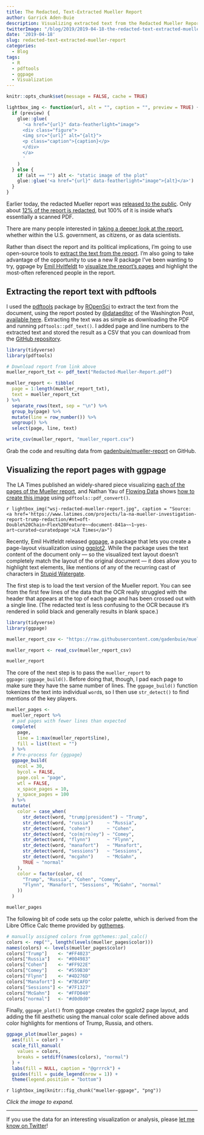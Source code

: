 ```yaml
---
title: The Redacted, Text-Extracted Mueller Report
author: Garrick Aden-Buie
description: Visualizing extracted text from the Redacted Mueller Report using ggpage.
twitterImage: "/blog/2019/2019-04-18-the-redacted-text-extracted-mueller-report_files/figure-html/mueller-ggpage-1.png"
date: '2019-04-18'
slug: redacted-text-extracted-mueller-report
categories:
  - Blog
tags:
  - R
  - pdftools
  - ggpage
  - Visualization
---
```


[latimes-all-pages]: https://www.latimes.com/projects/la-na-mueller-investigation-report-trump-redaction/#nt=oft-Double%20Chain~Flex%20Feature~~document-841a~~1~yes-art~curated~curatedpage
[report-released]: https://www.npr.org/2019/04/18/708850903/read-the-full-mueller-report-with-redactions
[github-mueller-report]: https://github.com/gadenbuie/mueller-report
[pdftools]: https://github.com/ropensci/pdftools
[ropensci]: https://ropensci.org/
[pdf-source]: https://www.documentcloud.org/documents/5955210-Redacted-Mueller-Report.html
[dataeditor]: https://twitter.com/dataeditor
[wsj-12pct-redacted]: https://www.wsj.com/livecoverage/mueller-report-release-latest-news/card/1555613011
[ggpage]: https://emilhvitfeldt.github.io/ggpage/
[ggplot2]: https://ggplot2.tidyverse.org
[ggthemes]: https://jrnold.github.io/ggthemes/index.html
[stupid-watergate]: https://www.youtube.com/watch?v=FVFdsl29s_Q

```r
knitr::opts_chunk$set(message = FALSE, cache = TRUE)

lightbox_img <- function(url, alt = "", caption = "", preview = TRUE) {
  if (preview) {
    glue::glue(
      '<a href="{url}" data-featherlight="image">
      <div class="figure">
      <img src="{url}" alt="{alt}">
      <p class="caption">{caption}</p>
      </div>
      </a>
      '
    )
  } else {
    if (alt == "") alt <- "static image of the plot"
    glue::glue('<a href="{url}" data-featherlight="image">{alt}</a>')
  }
}
```

Earlier today, the redacted Mueller report was [released to the public][report-released].
Only about [12% of the report is redacted][wsj-12pct-redacted], but 100% of it is inside what's essentially a scanned PDF.

There are many people interested in [taking a deeper look at the report](https://twitter.com/AOC/status/1118989661555372033), whether within the U.S. government, as citizens, or as data scientists.

Rather than disect the report and its political implications, I'm going to use open-source tools to [extract the text from the report](#pdftools).
I'm also going to take advantage of the opportunity to use a new R package I've been wanting to try, [ggpage]{.pkg} by [Emil Hvitfeldt][ggpage] to [visualize the report's pages](#ggpage-plot) and highlight the most-often referenced people in the report.

## Extracting the report text with pdftools {#pdftools}

I used the [[pdftools]]{.pkg} package by [ROpenSci] to extract the text from the document, using the report posted by [&commat;dataeditor][dataeditor] of the Washington Post, [available here][pdf-source].
Extracting the text was as simple as downloading the PDF and running `pdftools::pdf_text()`.
I added page and line numbers to the extracted text and stored the result as a CSV that you can download from the [GitHub repository][github-mueller-report].

```r
library(tidyverse)
library(pdftools)

# Download report from link above
mueller_report_txt <- pdf_text("Redacted-Mueller-Report.pdf")

mueller_report <- tibble(
  page = 1:length(mueller_report_txt),
  text = mueller_report_txt
) %>% 
  separate_rows(text, sep = "\n") %>% 
  group_by(page) %>% 
  mutate(line = row_number()) %>% 
  ungroup() %>% 
  select(page, line, text)

write_csv(mueller_report, "mueller_report.csv")
```

Grab the code and resulting data from [gadenbuie/mueller-report][github-mueller-report] on GitHub.

## Visualizing the report pages with ggpage {#ggpage}

The LA Times published an widely-shared piece visualizing [each of the pages of the Mueller report][latimes-all-pages], and Nathan Yau of [Flowing Data](https://flowingdata.com) shows [how to create this image](https://flowingdata.com/2019/04/18/redacted/) using `pdftools::pdf_convert()`.

`r lightbox_img("wsj-redacted-mueller-report.jpg", caption = "Source: <a href='https://www.latimes.com/projects/la-na-mueller-investigation-report-trump-redaction/#nt=oft-Double%20Chain~Flex%20Feature~~document-841a~~1~yes-art~curated~curatedpage'>LA Times</a>")`

Recently, Emil Hvitfeldt released [[ggpage]]{.pkg}, a package that lets you create a page-layout visualization using [[ggplot2]]{.pkg}.
While the package uses the text content of the document only --- so the visualized text layout doesn't completely match the layout of the original document --- it does allow you to highlight text elements, like mentions of any of the recurring cast of characters in [Stupid Watergate][stupid-watergate].

The first step is to load the text version of the Mueller report.
You can see from the first few lines of the data that the OCR really struggled with the header that appears at the top of each page and has been crossed out with a single line.
(The redacted text is less confusing to the OCR because it's rendered in solid black and generally results in blank space.)

```r
library(tidyverse)
library(ggpage)

mueller_report_csv <- "https://raw.githubusercontent.com/gadenbuie/mueller-report/ab74012b0532ffa34f3a45196d2b28004e11b9c2/mueller_report.csv"

mueller_report <- read_csv(mueller_report_csv)

mueller_report
```

The core of the next step is to pass the `mueller_report` to `ggpage::ggpage_build()`.
Before doing that, though, I pad each page to make sure they have the same number of lines.
The `ggpage_build()` function tokenizes the text into individual `word`s, so I then use `str_detect()` to find mentions of the key players.

```r
mueller_pages <- 
  mueller_report %>% 
  # pad pages with fewer lines than expected
  complete(
    page, 
    line = 1:max(mueller_report$line),
    fill = list(text = "")
  ) %>% 
  # Pre-process for {ggpage}
  ggpage_build(
    ncol = 30, 
    bycol = FALSE, 
    page.col = "page", 
    wtl = FALSE, 
    x_space_pages = 10,
    y_space_pages = 100
  ) %>% 
  mutate(
    color = case_when(
      str_detect(word, "trump|president") ~ "Trump",
      str_detect(word, "russia")     ~ "Russia",
      str_detect(word, "cohen")      ~ "Cohen",
      str_detect(word, "co(m|rn)ey") ~ "Comey",
      str_detect(word, "flynn")      ~ "Flynn",
      str_detect(word, "manafort")   ~ "Manafort",
      str_detect(word, "sessions")   ~ "Sessions",
      str_detect(word, "mcgahn")     ~ "McGahn",
      TRUE ~ "normal"
    ),
    color = factor(color, c(
      "Trump", "Russia", "Cohen", "Comey",
      "Flynn", "Manafort", "Sessions", "McGahn", "normal"
    ))
  )

mueller_pages
```

The following bit of code sets up the color palette, which is derived from the Libre Office Calc theme provided by [[ggthemes]]{.pkg}.

```r
# manually assigned colors from ggthemes::pal_calc()
colors <- rep("", length(levels(mueller_pages$color)))
names(colors) <- levels(mueller_pages$color)
colors["Trump"]    <- "#FF4023"
colors["Russia"]   <- "#004983"
colors["Cohen"]    <- "#FF922E"
colors["Comey"]    <- "#559B30"
colors["Flynn"]    <- "#4D276D"
colors["Manafort"] <- "#7BCAFD"
colors["Sessions"] <- "#7F1327"
colors["McGahn"]   <- "#FFD040"
colors["normal"]   <- "#d0d0d0"
```

Finally, `ggpage_plot()` from [ggpage]{.pkg} creates the [ggplot2]{.pkg} page layout, and adding the fill aesthetic using the manual color scale defined above adds color highlights for mentions of Trump, Russia, and others.

```r
ggpage_plot(mueller_pages) +
  aes(fill = color) +
  scale_fill_manual(
    values = colors, 
    breaks = setdiff(names(colors), "normal")
  ) +
  labs(fill = NULL, caption = "@grrrck") +
  guides(fill = guide_legend(nrow = 1)) +
  theme(legend.position = "bottom")
```

<a name="ggpage-plot"></a>

`r lightbox_img(knitr::fig_chunk("mueller-ggpage", "png"))`

_Click the image to expand._

***

If you use the data for an interesting visualization or analysis, please [let me know on Twitter](https://twitter.com/grrrck)!